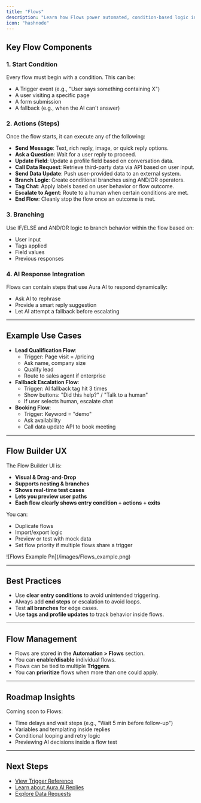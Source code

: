 ```yaml
---
title: "Flows"
description: "Learn how Flows power automated, condition-based logic inside Emplorium to streamline customer interactions."
icon: "hashnode"
---
```


## Key Flow Components

### 1. **Start Condition**

Every flow must begin with a condition. This can be:

- A Trigger event (e.g., "User says something containing X")
- A user visiting a specific page
- A form submission
- A fallback (e.g., when the AI can't answer)

### 2. **Actions (Steps)**

Once the flow starts, it can execute any of the following:

- **Send Message**: Text, rich reply, image, or quick reply options.
- **Ask a Question**: Wait for a user reply to proceed.
- **Update Field**: Update a profile field based on conversation data.
- **Call Data Request**: Retrieve third-party data via API based on user input.
- **Send Data Update**: Push user-provided data to an external system.
- **Branch Logic**: Create conditional branches using AND/OR operators.
- **Tag Chat**: Apply labels based on user behavior or flow outcome.
- **Escalate to Agent**: Route to a human when certain conditions are met.
- **End Flow**: Cleanly stop the flow once an outcome is met.

### 3. **Branching**

Use IF/ELSE and AND/OR logic to branch behavior within the flow based on:

- User input
- Tags applied
- Field values
- Previous responses

### 4. **AI Response Integration**

Flows can contain steps that use Aura AI to respond dynamically:

- Ask AI to rephrase
- Provide a smart reply suggestion
- Let AI attempt a fallback before escalating

---

## Example Use Cases

- **Lead Qualification Flow**:
  - Trigger: Page visit = /pricing
  - Ask name, company size
  - Qualify lead
  - Route to sales agent if enterprise
- **Fallback Escalation Flow**:
  - Trigger: AI fallback tag hit 3 times
  - Show buttons: "Did this help?" / "Talk to a human"
  - If user selects human, escalate chat
- **Booking Flow**:
  - Trigger: Keyword = "demo"
  - Ask availability
  - Call data update API to book meeting

---

## Flow Builder UX

The Flow Builder UI is:

- **Visual & Drag-and-Drop**
- **Supports nesting & branches**
- **Shows real-time test cases**
- **Lets you preview user paths**
- **Each flow clearly shows entry condition \+ actions \+ exits**

You can:

- Duplicate flows
- Import/export logic
- Preview or test with mock data
- Set flow priority if multiple flows share a trigger

<Frame>
  ![Flows Example Pn](/images/Flows_example.png)
</Frame>

---

## Best Practices

- Use **clear entry conditions** to avoid unintended triggering.
- Always add **end steps** or escalation to avoid loops.
- Test **all branches** for edge cases.
- Use **tags and profile updates** to track behavior inside flows.

---

## Flow Management

- Flows are stored in the **Automation \> Flows** section.
- You can **enable/disable** individual flows.
- Flows can be tied to multiple **Triggers**.
- You can **prioritize** flows when more than one could apply.

---

## Roadmap Insights

Coming soon to Flows:

- Time delays and wait steps (e.g., "Wait 5 min before follow-up")
- Variables and templating inside replies
- Conditional looping and retry logic
- Previewing AI decisions inside a flow test

---

## Next Steps

- [View Trigger Reference](/features/triggers)
- [Learn about Aura AI Replies](/features/aura-ai-agent)
- [Explore Data Requests](/features/integrations-and-extensions)